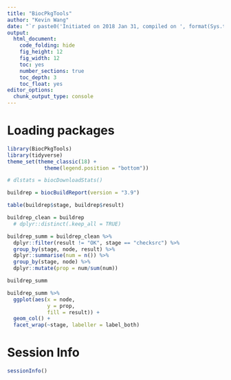```yaml
---
title: "BiocPkgTools"
author: "Kevin Wang"
date: "`r paste0('Initiated on 2018 Jan 31, compiled on ', format(Sys.time(), '%Y %b %d'))`"
output:
  html_document:
    code_folding: hide
    fig_height: 12
    fig_width: 12
    toc: yes
    number_sections: true
    toc_depth: 3
    toc_float: yes
editor_options: 
  chunk_output_type: console
---
```


# Loading packages
```r
library(BiocPkgTools)
library(tidyverse)
theme_set(theme_classic(18) + 
            theme(legend.position = "bottom"))
```


```r
# dlstats = biocDownloadStats()
```

```r
buildrep = biocBuildReport(version = "3.9")

table(buildrep$stage, buildrep$result)

buildrep_clean = buildrep 
  # dplyr::distinct(.keep_all = TRUE)

buildrep_summ = buildrep_clean %>% 
  dplyr::filter(result != "OK", stage == "checksrc") %>% 
  group_by(stage, node, result) %>% 
  dplyr::summarise(num = n()) %>% 
  group_by(stage, node) %>% 
  dplyr::mutate(prop = num/sum(num))

buildrep_summ

buildrep_summ %>% 
  ggplot(aes(x = node, 
             y = prop, 
             fill = result)) +
  geom_col() +
  facet_wrap(~stage, labeller = label_both)
```



# Session Info
```r
sessionInfo()
```

